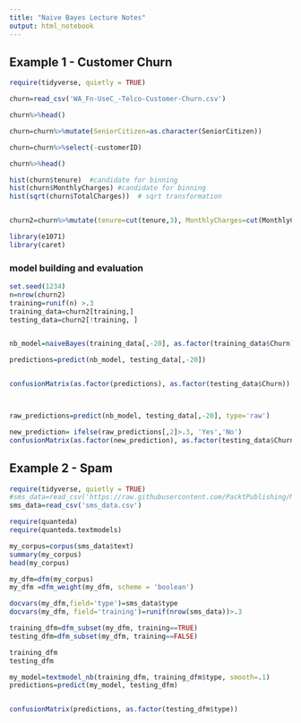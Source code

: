 ```yaml
---
title: "Naive Bayes Lecture Notes"
output: html_notebook
---
```


## Example 1 - Customer Churn
```r
require(tidyverse, quietly = TRUE)

churn=read_csv('WA_Fn-UseC_-Telco-Customer-Churn.csv')
```

```r
churn%>%head()
```

```r
churn=churn%>%mutate(SeniorCitizen=as.character(SeniorCitizen))

churn=churn%>%select(-customerID)

churn%>%head()

hist(churn$tenure)  #candidate for binning
hist(churn$MonthlyCharges) #candidate for binning
hist(sqrt(churn$TotalCharges))  # sqrt transformation


churn2=churn%>%mutate(tenure=cut(tenure,3), MonthlyCharges=cut(MonthlyCharges,4) , TotalCharges=sqrt(TotalCharges))

```


```r
library(e1071)
library(caret)

```

### model building and evaluation 
```r

set.seed(1234)
n=nrow(churn2)
training=runif(n) >.3
training_data=churn2[training,]
testing_data=churn2[!training, ]


nb_model=naiveBayes(training_data[,-20], as.factor(training_data$Churn), laplace=.1)

predictions=predict(nb_model, testing_data[,-20])


confusionMatrix(as.factor(predictions), as.factor(testing_data$Churn))



raw_predictions=predict(nb_model, testing_data[,-20], type='raw')

new_prediction= ifelse(raw_predictions[,2]>.3, 'Yes','No')
confusionMatrix(as.factor(new_prediction), as.factor(testing_data$Churn))
```

## Example 2 - Spam

```r
require(tidyverse, quietly = TRUE)
#sms_data=read_csv('https://raw.githubusercontent.com/PacktPublishing/Machine-Learning-with-R-Third-Edition/master/Chapter04/sms_spam.csv')
sms_data=read_csv('sms_data.csv')
```

```r
require(quanteda)
require(quanteda.textmodels)
```

```r
my_corpus=corpus(sms_data$text)
summary(my_corpus)
head(my_corpus)
```

```r
my_dfm=dfm(my_corpus)
my_dfm =dfm_weight(my_dfm, scheme = 'boolean')

docvars(my_dfm,field='type')=sms_data$type
docvars(my_dfm, field='training')=runif(nrow(sms_data))>.3

training_dfm=dfm_subset(my_dfm, training==TRUE)
testing_dfm=dfm_subset(my_dfm, training==FALSE)

training_dfm
testing_dfm
```

```r
my_model=textmodel_nb(training_dfm, training_dfm$type, smooth=.1)
predictions=predict(my_model, testing_dfm)


confusionMatrix(predictions, as.factor(testing_dfm$type))
```

